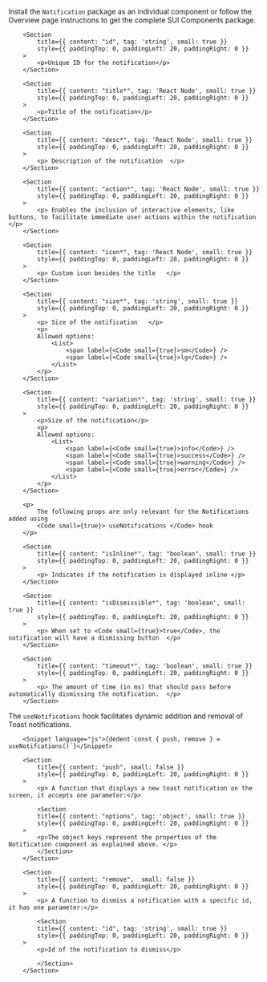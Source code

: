 
<Section
	title="Installation"
	contained={true}
	style={{ paddingTop: 20, paddingBottom: 0 }}
>
	<p>
		Install the <Code small={true}>Notification</Code> package as an individual
		component or follow the Overview page instructions to get the complete SUI
		Components package.
	</p>
</Section>

<Section title="Props" border={true}>

    	<Section
    		title={{ content: "id", tag: 'string', small: true }}
    		style={{ paddingTop: 0, paddingLeft: 20, paddingRight: 0 }}
    	>
    		<p>Unique ID for the notification</p>
    	</Section>

    	<Section
    		title={{ content: "title*", tag: 'React Node', small: true }}
    		style={{ paddingTop: 0, paddingLeft: 20, paddingRight: 0 }}
    	>
    		<p>Title of the notification</p>
    	</Section>

    	<Section
    		title={{ content: "desc*", tag: 'React Node', small: true }}
    		style={{ paddingTop: 0, paddingLeft: 20, paddingRight: 0 }}
    	>
    		<p> Description of the notification  </p>
    	</Section>

    	<Section
    		title={{ content: "action*", tag: 'React Node', small: true }}
    		style={{ paddingTop: 0, paddingLeft: 20, paddingRight: 0 }}
    	>
    		<p> Enables the inclusion of interactive elements, like buttons, to facilitate immediate user actions within the notification   </p>
    	</Section>

    	<Section
    		title={{ content: "icon*", tag: 'React Node', small: true }}
    		style={{ paddingTop: 0, paddingLeft: 20, paddingRight: 0 }}
    	>
    		<p> Custom icon besides the title   </p>
    	</Section>

    	<Section
    		title={{ content: "size*", tag: 'string', small: true }}
    		style={{ paddingTop: 0, paddingLeft: 20, paddingRight: 0 }}
    	>
    		<p> Size of the notification   </p>
    		<p>
    		Allowed options:
    			<List>
    				<span label={<Code small={true}>sm</Code>} />
    				<span label={<Code small={true}>lg</Code>} />
    			</List>
    		</p>
    	</Section>

    	<Section
    		title={{ content: "variation*", tag: 'string', small: true }}
    		style={{ paddingTop: 0, paddingLeft: 20, paddingRight: 0 }}
    	>
    		<p>Size of the notification</p>
    		<p>
    		Allowed options:
    			<List>
    				<span label={<Code small={true}>info</Code>} />
    				<span label={<Code small={true}>success</Code>} />
    				<span label={<Code small={true}>warning</Code>} />
    				<span label={<Code small={true}>error</Code>} />
    			</List>
    		</p>
    	</Section>

    	<p>
    		The following props are only relevant for the Notifications added using
    		<Code small={true}> useNotifications </Code> hook
    	</p>

    	<Section
    		title={{ content: "isInline*", tag: "boolean", small: true }}
    		style={{ paddingTop: 0, paddingLeft: 20, paddingRight: 0 }}
    	>
    		<p> Indicates if the notification is displayed inline </p>
    	</Section>

    	<Section
    		title={{ content: "isDismissible*", tag: 'boolean', small: true }}
    		style={{ paddingTop: 0, paddingLeft: 20, paddingRight: 0 }}
    	>
    		<p> When set to <Code small={true}>true</Code>, the notification will have a dismissing button  </p>
    	</Section>

    	<Section
    		title={{ content: "timeout*", tag: 'boolean', small: true }}
    		style={{ paddingTop: 0, paddingLeft: 20, paddingRight: 0 }}
    	>
    		<p> The amount of time (in ms) that should pass before automatically dismissing the notification.  </p>
    	</Section>

</Section>

<Section
	title="useNotifications Hook"
	contained={true}
	style={{ paddingTop: 30, paddingBottom: 30 }}
>
		<p>The <Code small={true}>useNotifications</Code> hook facilitates dynamic addition and removal of Toast notifications.</p>

    	<Snippet language="js">{dedent`const { push, remove } = useNotifcations()`}</Snippet>

    	<Section
    		title={{ content: "push", small: false }}
    		style={{ paddingTop: 0, paddingLeft: 20, paddingRight: 0 }}
    	>
    		<p> A function that displays a new toast notification on the screen, it accepts one parameter:</p>

    		<Section
    		title={{ content: "options", tag: 'object', small: true }}
    		style={{ paddingTop: 0, paddingLeft: 20, paddingRight: 0 }}
    	>
    		<p>The object keys represent the properties of the Notification component as explained above. </p>
    		</Section>
    	</Section>

    	<Section
    		title={{ content: "remove",  small: false }}
    		style={{ paddingTop: 0, paddingLeft: 20, paddingRight: 0 }}
    	>
    		<p> A function to dismiss a notification with a specific id, it has one parameter:</p>

    		<Section
    		title={{ content: "id", tag: 'string', small: true }}
    		style={{ paddingTop: 0, paddingLeft: 20, paddingRight: 0 }}
    	>
    		<p>Id of the notification to dismiss</p>

    		</Section>
    	</Section>

</Section>
